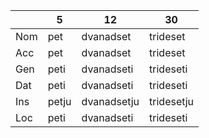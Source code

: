 |     |  5   |  12       |  30       |
| --- | ---- | --------- | --------- |
| Nom | pet  | dvanadset | trideset  |
| Acc | pet  | dvanadset | trideset  |
| Gen | peti | dvanadseti| trideseti |
| Dat | peti | dvanadseti| trideseti |
| Ins | petju| dvanadsetju| tridesetju|
| Loc | peti | dvanadseti| trideseti |